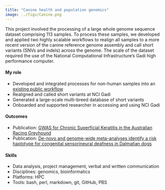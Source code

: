 ```yaml
---
title: "Canine health and population genomics"
image: ../figs/Canine.png
---
```


This project involved the processing of a large whole genome sequence dataset comprising 113 samples. To process these samples, we developed and applied two highly scalable workflows to realign all samples to a more recent version of the canine reference genome assembly and call short variants (SNVs and indels) across the genome. The scale of the dataset required the use of the National Computational Infrastructure's Gadi high performance computer.  

#### My role

* Developed and integrated processes for non-human samples into an [existing public workflow](https://github.com/Sydney-Informatics-Hub/Fastq-to-BAM)
* Realigned and called short variants at NCI Gadi 
* Generated a large-scale multi-breed database of short variants 
* Onboarded and supported researcher in accessing and using NCI Gadi 

#### Outcomes

* Publication: [GWAS for Chronic Superficial Keratitis in the Australian Racing Greyhound](https://www.mdpi.com/2073-4425/13/8/1328)
* Publication: [De-novo and genome-wide meta-analyses identify a risk haplotype for congenital sensorineural deafness in Dalmatian dogs](https://www.nature.com/articles/s41598-022-19535-4)

#### Skills 

* Data analysis, project management, verbal and written communication
* Disciplines: genomics, bioinformatics
* Platforms: HPC
* Tools: bash, perl, markdown, git, GitHub, PBS

